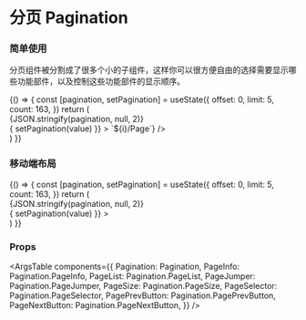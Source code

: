 
<Meta title="Pagination" component={Pagination} />

# 分页 Pagination

### 简单使用

分页组件被分割成了很多个小的子组件，这样你可以很方便自由的选择需要显示哪些功能部件，以及控制这些功能部件的显示顺序。

<Canvas>
  <Story name="Pagination">
    {() => {
      const [pagination, setPagination] = useState({
        offset: 0,
        limit: 5,
        count: 163,
      })
      return (
        <div>
          <div className="my-4">
            <div>{JSON.stringify(pagination, null, 2)}</div>
          </div>
          <Pagination
            value={pagination}
            onChange={(value) => { setPagination(value) }}
          >
            <Pagination.PageSize pageSizeOptions={[10, 30, 50, 100, 200]} labelRender={(i)=>`${i}/Page`} />
            <Pagination.PagePrevButton />
            <Pagination.PageList />
            <Pagination.PageNextButton />
            <Pagination.PageJumper labelText="跳转至" />
            <Pagination.PageInfo />
          </Pagination>
        </div>
      )
    }}
  </Story>
</Canvas>

### 移动端布局

<Canvas>
  <Story name="Pagination with mobile layout">
    {() => {
      const [pagination, setPagination] = useState({
        offset: 0,
        limit: 5,
        count: 163,
      })
      return (
        <div>
          <div className="my-4">
            <div>{JSON.stringify(pagination, null, 2)}</div>
          </div>
          <Pagination
            value={pagination}
            onChange={(value) => { setPagination(value) }}
          >
            <Pagination.PagePrevButton />
            <Pagination.PageSelector />
            <Pagination.PageNextButton />
          </Pagination>
        </div>
      )
    }}
  </Story>
</Canvas>


### Props

<ArgsTable components={{
  Pagination: Pagination,
  PageInfo: Pagination.PageInfo,
  PageList: Pagination.PageList,
  PageJumper: Pagination.PageJumper,
  PageSize: Pagination.PageSize,
  PageSelector: Pagination.PageSelector,
  PagePrevButton: Pagination.PagePrevButton,
  PageNextButton: Pagination.PageNextButton,
}} />